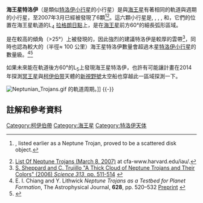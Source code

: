 {{noteTA
|1=zh:柯伊伯带; zh-hans:柯伊伯带; zh-hant:古柏帶;
|2=zh-hans:奥尔特云; zh-hant:歐特雲;
}}
{{TNO}}
'''海王星特洛伊'''（是類似[[特洛伊小行星|特洛伊小行星]]的小行星）是與[[海王星|海王星]]有著相同的軌道與週期的小行星，至2007年3月已經被發現了6顆<ref>{{mpl|2005 TN|74}}, listed earlier as a Neptune Trojan, proved to be a scattered disk object.</ref><ref>[http://cfa-www.harvard.edu/iau/lists/NeptuneTrojans.html List Of Neptune Trojans (March 8, 2007)] {{Wayback|url=http://cfa-www.harvard.edu/iau/lists/NeptuneTrojans.html |date=20080511145011 }} at cfa-www.harvard.edu/iau/.</ref>。這六顆小行星是{{mpl|2001 QR|322}}, {{mpl|2004 UP|10}}, {{mpl|2005 TN|53}}, {{mpl|2005 TO|74}}, {{mpl|2006 RJ|103}}和{{mpl|2007 RW|10}}，它們的位置在海王星軌道的L<sub>4</sub> [[拉格朗日點|拉格朗日點]]上，是在[[海王星|海王星]]前方60°的細長弧形區域。

{{mpl|2005 TN|53}}是在較高的傾角（>25°）上被發現的，因此強烈的建議特洛伊是較厚的雲帶<ref>[http://www.dtm.ciw.edu/sheppard/pub/Sheppard06NepTroj.pdf S. Sheppard and C. Trujillo "A Thick Cloud of Neptune Trojans and Their Colors" (2006) ''Science 313'', pp. 511-514] {{webarchive|url=https://web.archive.org/web/20080511181918/http://www.dtm.ciw.edu/sheppard/pub/Sheppard06NepTroj.pdf |date=2008-05-11 }}</ref>，同時也認為較大的（半徑≈ 100 公里）海王星特洛伊數量會超過木星[[特洛伊小行星|特洛伊小行星]]的數量級。<ref name="Chiang2005">E. I. Chiang and Y. Lithwick
''Neptune Trojans as a Testbed for Planet Formation'', 
The Astrophysical Journal, '''628''', pp. 520–532 [http://www.arxiv.org/abs/astro-ph/0502276  Preprint] {{Wayback|url=http://www.arxiv.org/abs/astro-ph/0502276 |date=20160616144052 }}</ref><ref name="Sheppard">{{Cite web |url=http://www.space.com/scienceastronomy/070130_st_neptune_trojans.html |title=space.com popular article (Jan 2007) |accessdate=2007-12-30 |archive-date=2012-07-04 |archive-url=https://www.webcitation.org/68unZ8c2z?url=http://www.space.com/3398-neptune-thousands-escorts.html |dead-url=no }}</ref> 

如果未來能在軌道後方60°的L<sub>5</sub>上發現海王星特洛伊，也許有可能讓計畫在2014年探測[[冥王星|冥王星]]與[[柯伊伯带|柯伊伯带]]天體的[[新視野號|新視野號]]太空船也穿越此一區域探測一下。

[[File:Neptunian_Trojans.gif|thumb]] 的軌道周期。]]
{{-}}
== 註解和參考資料 ==
{{reflist}}

{{小行星}}
{{小天體}}
{{海王星}}
[[Category:柯伊伯帶|Category:柯伊伯帶]]
[[Category:海王星|Category:海王星]]
[[Category:特洛伊天体|Category:特洛伊天体]]